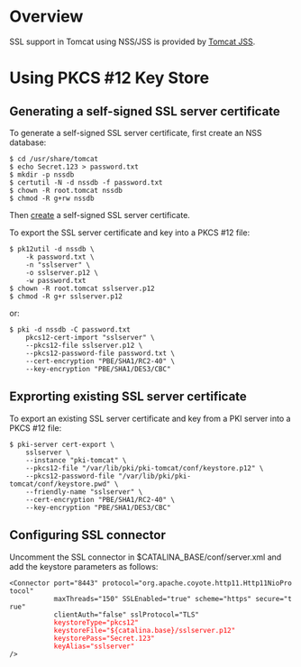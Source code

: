 = Overview =

SSL support in Tomcat using NSS/JSS is provided by [https://github.com/dogtagpki/tomcatjss Tomcat JSS].

= Using PKCS #12 Key Store =

== Generating a self-signed SSL server certificate ==

To generate a self-signed SSL server certificate, first create an NSS database:

 $ cd /usr/share/tomcat
 $ echo Secret.123 > password.txt
 $ mkdir -p nssdb
 $ certutil -N -d nssdb -f password.txt
 $ chown -R root.tomcat nssdb
 $ chmod -R g+rw nssdb

Then [https://github.com/dogtagpki/pki/wiki/Creating-Self-Signed-SSL-Server-Certificate-with-NSS create] a self-signed SSL server certificate.

To export the SSL server certificate and key into a PKCS #12 file:

 $ pk12util -d nssdb \
     -k password.txt \
     -n "sslserver" \
     -o sslserver.p12 \
     -w password.txt
 $ chown -R root.tomcat sslserver.p12
 $ chmod -R g+r sslserver.p12

or:

 $ pki -d nssdb -C password.txt
     pkcs12-cert-import "sslserver" \
     --pkcs12-file sslserver.p12 \
     --pkcs12-password-file password.txt \
     --cert-encryption "PBE/SHA1/RC2-40" \
     --key-encryption "PBE/SHA1/DES3/CBC"

== Exprorting existing SSL server certificate ==

To export an existing SSL server certificate and key from a PKI server into a PKCS #12 file:

 $ pki-server cert-export \
     sslserver \
     --instance "pki-tomcat" \
     --pkcs12-file "/var/lib/pki/pki-tomcat/conf/keystore.p12" \
     --pkcs12-password-file "/var/lib/pki/pki-tomcat/conf/keystore.pwd" \
     --friendly-name "sslserver" \
     --cert-encryption "PBE/SHA1/RC2-40" \
     --key-encryption "PBE/SHA1/DES3/CBC"

== Configuring SSL connector ==

Uncomment the SSL connector in $CATALINA_BASE/conf/server.xml and add the keystore parameters as follows:

 <Connector port="8443" protocol="org.apache.coyote.http11.Http11NioProtocol"
            maxThreads="150" SSLEnabled="true" scheme="https" secure="true"
            clientAuth="false" sslProtocol="TLS"
            <font color="red">keystoreType="pkcs12"
            keystoreFile="${catalina.base}/sslserver.p12"
            keystorePass="Secret.123"
            keyAlias="sslserver"</font>
 />